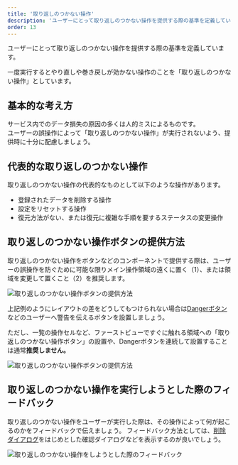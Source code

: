 ```yaml
---
title: '取り返しのつかない操作'
description: 'ユーザーにとって取り返しのつかない操作を提供する際の基準を定義しています。'
order: 13
---
```


ユーザーにとって取り返しのつかない操作を提供する際の基準を定義しています。

一度実行するとやり直しや巻き戻しが効かない操作のことを「取り返しのつかない操作」としています。 

## 基本的な考え方

サービス内でのデータ損失の原因の多くは人的ミスによるものです。  
ユーザーの誤操作によって「取り返しのつかない操作」が実行されないよう、提供時に十分に配慮しましょう。

## 代表的な取り返しのつかない操作

取り返しのつかない操作の代表的なものとして以下のような操作があります。

- 登録されたデータを削除する操作
- 設定をリセットする操作
- 復元方法がない、または復元に複雑な手順を要するステータスの変更操作

## 取り返しのつかない操作ボタンの提供方法

取り返しのつかない操作をボタンなどのコンポーネントで提供する際は、ユーザーの誤操作を防ぐために可能な限りメイン操作領域の遠くに置く（1）、または領域を変更して置くこと（2）を推奨します。

![取り返しのつかない操作ボタンの提供方法](./images/irreversible-operation/button-layout.png)

上記例のようにレイアウトの差をどうしてもつけられない場合は[Dangerボタン](/products/components/button/#h3-3)などのユーザーへ警告を伝えるボタンを設置しましょう。

ただし、一覧の操作セルなど、ファーストビューですぐに触れる領域への「取り返しのつかない操作ボタン」の設置や、Dangerボタンを連続して設置することは通常**推奨しません。**

![取り返しのつかない操作ボタンの提供方法](./images/irreversible-operation/danger-buttons-in-smarthr-table.png)

## 取り返しのつかない操作を実行しようとした際のフィードバック

取り返しのつかない操作をユーザーが実行した際は、その操作によって何が起こるのかをフィードバックで伝えましょう。
フィードバック方法としては、[削除ダイアログ](/products/design-patterns/delete-dialog/)をはじめとした確認ダイアログなどを表示するのが良いでしょう。

![取り返しのつかない操作をしようとした際のフィードバック](./images/irreversible-operation/feedback-dialog.png)

